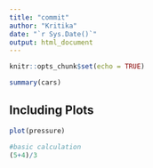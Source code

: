 ---
title: "commit"
author: "Kritika"
date: "`r Sys.Date()`"
output: html_document
---

```{r setup, include=FALSE}
knitr::opts_chunk$set(echo = TRUE)
```


```{r cars}
summary(cars)
```

## Including Plots

```{r pressure, echo=FALSE}
plot(pressure)
```

```{r}
#basic calculation
(5+4)/3
```

